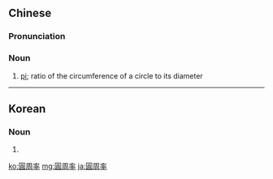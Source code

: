 {{also|円周率}}
==Chinese==
{{zh-forms|s=圆周率|type=21}}

===Pronunciation===
{{zh-pron
|m=yuánzhōulǜ
|c=jyun4 zau1 leot2
|cat=n
}}

===Noun===
{{zh-noun}}

# [[pi]]; ratio of the circumference of a circle to its diameter

{{zh-cat|Geometry}}

----

==Korean==
{{ko-hanjatab}}

===Noun===
{{ko-noun|hj|hangeul=원주율}}

# {{hanja form of|원주율|[[pi]]; ratio of the circumference of a circle to its diameter}}

[[ko:圓周率]]
[[mg:圓周率]]
[[ja:圓周率]]